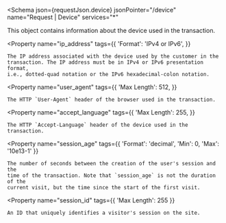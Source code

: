 
<Schema
  json={requestJson.device}
  jsonPointer="/device"
  name="Request | Device"
  services="*"
>
  This object contains information about the device used in the transaction.

  <Property
    name="ip_address"
    tags={{
      'Format': 'IPv4 or IPv6',
    }}
  >
    The IP address associated with the device used by the customer in the
    transaction. The IP address must be in IPv4 or IPv6 presentation format,
    i.e., dotted-quad notation or the IPv6 hexadecimal-colon notation.
  </Property>

  <Property
    name="user_agent"
    tags={{
      'Max Length': 512,
    }}
  >
    The HTTP `User-Agent` header of the browser used in the transaction.
  </Property>

  <Property
    name="accept_language"
    tags={{
      'Max Length': 255,
    }}
  >
    The HTTP `Accept-Language` header of the device used in the transaction.
  </Property>

  <Property
    name="session_age"
    tags={{
      'Format': 'decimal',
      'Min': 0,
      'Max': '10e13-1'
    }}
  >
    The number of seconds between the creation of the user's session and the
    time of the transaction. Note that `session_age` is not the duration of the
    current visit, but the time since the start of the first visit.
  </Property>

  <Property
    name="session_id"
    tags={{
      'Max Length': 255
    }}
  >
    An ID that uniquely identifies a visitor's session on the site.
  </Property>
</Schema>
